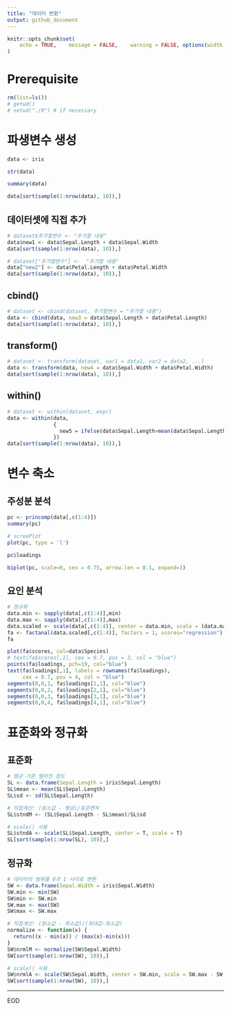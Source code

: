 ```yaml
---
title: "데이터 변환"
output: github_document
---
```


```r
knitr::opts_chunk$set(
	echo = TRUE,	message = FALSE,	warning = FALSE, options(width = 120)
)
```

# Prerequisite
```r
rm(list=ls())
# getwd()
# setwd("./R") # if necessary
```

# 파생변수 생성
```r
data <- iris
```

```r
str(data)
```

```r
summary(data)
```

```r
data[sort(sample(1:nrow(data), 10)),]
```

## 데이터셋에 직접 추가
```r
# dataset$추가할변수 <- "추가할 내용"
data$new1 <- data$Sepal.Length + data$Sepal.Width
data[sort(sample(1:nrow(data), 10)),]
```

```r
# dataset["추가할변수"] <-  "추가할 내용"
data["new2"] <- data$Petal.Length + data$Petal.Width
data[sort(sample(1:nrow(data), 10)),]
```

## cbind()
```r
# dataset <- cbind(dataset, 추가할변수 = "추가할 내용")
data <- cbind(data, new3 = data$Sepal.Length + data$Petal.Length)
data[sort(sample(1:nrow(data), 10)),]
```


## transform()
```r
# dataset <- transform(dataset, var1 = data1, var2 = data2, ...)
data <- transform(data, new4 = data$Sepal.Width + data$Petal.Width)
data[sort(sample(1:nrow(data), 10)),]
```

## within()
```r
# dataset <- within(dataset, expr)
data <- within(data,
               {
                 new5 = ifelse(data$Sepal.Length>mean(data$Sepal.Length), "G", "L")
               })
data[sort(sample(1:nrow(data), 10)),]
```


# 변수 축소

## 주성분 분석
```r
pc <- princomp(data[,c(1:4)])
summary(pc)
```

```r
# screePlot
plot(pc, type = 'l')
```

```r
pc$loadings
```

```r
biplot(pc, scale=0, cex = 0.75, arrow.len = 0.1, expand=1)
```

## 요인 분석
```r
# 정규화
data.min <- sapply(data[,c(1:4)],min)
data.max <- sapply(data[,c(1:4)],max)
data.scaled <- scale(data[,c(1:4)], center = data.min, scale = (data.max - data.min))
fa <- factanal(data.scaled[,c(1:4)], factors = 1, scores="regression")
fa
```

```r
plot(fa$scores, col=data$Species)
# text(fa$scores[,1], cex = 0.7, pos = 3, col = "blue")
points(fa$loadings, pch=19, col="blue")
text(fa$loadings[,1], labels = rownames(fa$loadings),
     cex = 0.7, pos = 4, col = "blue")
segments(0,0,1, fa$loadings[1,1], col="blue")
segments(0,0,2, fa$loadings[2,1], col="blue")
segments(0,0,3, fa$loadings[3,1], col="blue")
segments(0,0,4, fa$loadings[4,1], col="blue")
```


# 표준화와 정규화

## 표준화
```r
# 평균 기준 떨어진 정도
SL <- data.frame(Sepal.Length = iris$Sepal.Length)
SL$mean <- mean(SL$Sepal.Length)
SL$sd <- sd(SL$Sepal.Length)

# 직접계산: (원소값 - 평균)/표준편차
SL$stndM <- (SL$Sepal.Length - SL$mean)/SL$sd 

# scale() 사용
SL$stndA <- scale(SL$Sepal.Length, center = T, scale = T) 
SL[sort(sample(1:nrow(SL), 10)),]
```


## 정규화
```r
# 데이터의 범위를 0과 1 사이로 변환
SW <- data.frame(Sepal.Width = iris$Sepal.Width)
SW.min <- min(SW)
SW$min <- SW.min
SW.max <- max(SW)
SW$max <- SW.max
```


```r
# 직접계산: (원소값 - 최소값)/(최대값-최소값)
normalize <- function(x) {
  return((x - min(x)) / (max(x)-min(x)))
}
SW$nrmlM <- normalize(SW$Sepal.Width)
SW[sort(sample(1:nrow(SW), 10)),]
```


```r
# scale() 사용
SW$nrmlA <- scale(SW$Sepal.Width, center = SW.min, scale = SW.max - SW.min)
SW[sort(sample(1:nrow(SW), 10)),]
```


---
EOD
